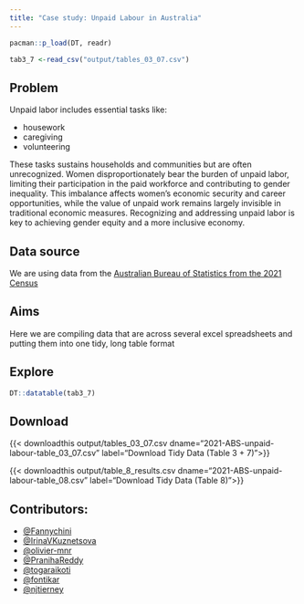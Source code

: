 ```yaml
---
title: "Case study: Unpaid Labour in Australia"
---
```


```r
pacman::p_load(DT, readr)

tab3_7 <-read_csv("output/tables_03_07.csv")
```


## Problem

Unpaid labor includes essential tasks like:

- housework
- caregiving
- volunteering

These tasks sustains households and communities but are often unrecognized. Women disproportionately bear the burden of unpaid labor, limiting their participation in the paid workforce and contributing to gender inequality. This imbalance affects women's economic security and career opportunities, while the value of unpaid work remains largely invisible in traditional economic measures. Recognizing and addressing unpaid labor is key to achieving gender equity and a more inclusive economy.

## Data source

We are using data from the [Australian Bureau of Statistics from the 2021 Census](https://www.abs.gov.au/census/guide-census-data/census-dictionary/2021/variables-topic/unpaid-work-and-care/unpaid-domestic-work-number-hours-domp)

## Aims

Here we are compiling data that are across several excel spreadsheets and putting them into one tidy, long table format

## Explore 

```r
DT::datatable(tab3_7)
```

## Download

{{< downloadthis output/tables_03_07.csv dname="2021-ABS-unpaid-labour-table_03_07.csv" label="Download Tidy Data (Table 3 + 7)">}}

{{< downloadthis output/table_8_results.csv dname="2021-ABS-unpaid-labour-table_08.csv" label="Download Tidy Data (Table 8)">}}


## Contributors: 

- [@Fannychini](https://github.com/Fannychini)
- [@IrinaVKuznetsova](https://github.com/IrinaVKuznetsova)
- [@olivier-mnr](https://github.com/olivier-mnr)
- [@PranihaReddy](https://github.com/PranihaReddy)
- [@togaraikoti](https://github.com/togaraikoti)
- [@fontikar](https://github.com/fontikar)
- [@njtierney](https://github.com/njtierney/)

